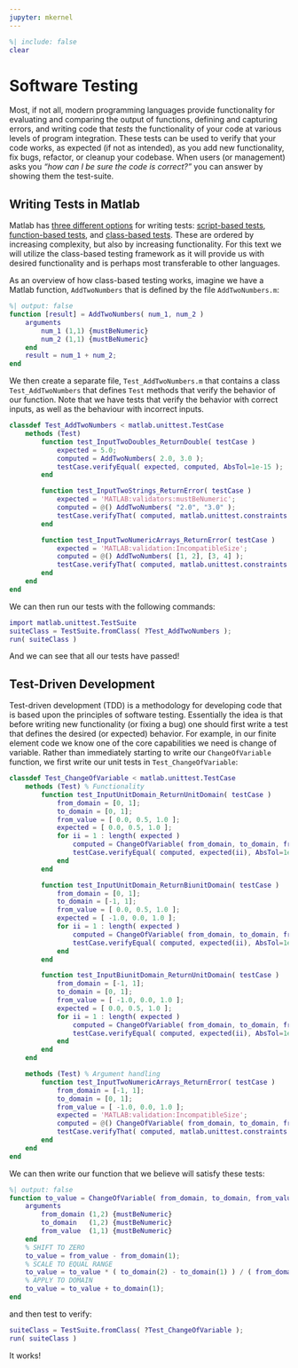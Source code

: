 ```yaml
---
jupyter: mkernel
---
```


```matlab
%| include: false
clear
```

# Software Testing

Most, if not all, modern programming languages provide functionality for evaluating and comparing the output of functions, defining and capturing errors, and writing code that *tests* the functionality of your code at various levels of program integration.
These tests can be used to verify that your code works, as expected (if not as intended), as you add new functionality, fix bugs, refactor, or cleanup your codebase.
When users (or management) asks you *"how can I be sure the code is correct?"* you can answer by showing them the test-suite.

## Writing Tests in Matlab
Matlab has [three different options](https://www.mathworks.com/help/matlab/matlab_prog/ways-to-write-unit-tests.html) for writing tests: [script-based tests](https://www.mathworks.com/help/matlab/matlab_prog/write-script-based-unit-tests.html), [function-based tests](https://www.mathworks.com/help/matlab/matlab_prog/function-based-unit-tests.html), and [class-based tests](https://www.mathworks.com/help/matlab/matlab_prog/class-based-unit-tests.html).
These are ordered by increasing complexity, but also by increasing functionality.
For this text we will utilize the class-based testing framework as it will provide us with desired functionality and is perhaps most transferable to other languages.

As an overview of how class-based testing works, imagine we have a Matlab function, `AddTwoNumbers` that is defined by the file `AddTwoNumbers.m`:

```matlab
%| output: false
function [result] = AddTwoNumbers( num_1, num_2 )
    arguments
        num_1 (1,1) {mustBeNumeric}
        num_2 (1,1) {mustBeNumeric}
    end
    result = num_1 + num_2;
end
```

We then create a separate file, `Test_AddTwoNumbers.m` that contains a class `Test_AddTwoNumbers` that defines `Test` methods that verify the behavior of our function.
Note that we have tests that verify the behavior with correct inputs, as well as the behaviour with incorrect inputs.

```matlab
classdef Test_AddTwoNumbers < matlab.unittest.TestCase
    methods (Test)
        function test_InputTwoDoubles_ReturnDouble( testCase )
            expected = 5.0;
            computed = AddTwoNumbers( 2.0, 3.0 );
            testCase.verifyEqual( expected, computed, AbsTol=1e-15 );
        end

        function test_InputTwoStrings_ReturnError( testCase )
            expected = 'MATLAB:validators:mustBeNumeric';
            computed = @() AddTwoNumbers( "2.0", "3.0" );
            testCase.verifyThat( computed, matlab.unittest.constraints.Throws( expected ) )
        end

        function test_InputTwoNumericArrays_ReturnError( testCase )
            expected = 'MATLAB:validation:IncompatibleSize';
            computed = @() AddTwoNumbers( [1, 2], [3, 4] );
            testCase.verifyThat( computed, matlab.unittest.constraints.Throws( expected ) )
        end
    end
end
```

We can then run our tests with the following commands:

```matlab
import matlab.unittest.TestSuite
suiteClass = TestSuite.fromClass( ?Test_AddTwoNumbers );
run( suiteClass )
```

And we can see that all our tests have passed!

## Test-Driven Development

Test-driven development (TDD) is a methodology for developing code that is based upon the principles of software testing.
Essentially the idea is that before writing new functionality (or fixing a bug) one should first write a test that defines the desired (or expected) behavior.
For example, in our finite element code we know one of the core capabilities we need is change of variable.
Rather than immediately starting to write our `ChangeOfVariable` function, we first write our unit tests in `Test_ChangeOfVariable`:

```matlab
classdef Test_ChangeOfVariable < matlab.unittest.TestCase
    methods (Test) % Functionality
        function test_InputUnitDomain_ReturnUnitDomain( testCase )
            from_domain = [0, 1];
            to_domain = [0, 1];
            from_value = [ 0.0, 0.5, 1.0 ];
            expected = [ 0.0, 0.5, 1.0 ];
            for ii = 1 : length( expected )
                computed = ChangeOfVariable( from_domain, to_domain, from_value(ii) );
                testCase.verifyEqual( computed, expected(ii), AbsTol=1e-12 );
            end
        end

        function test_InputUnitDomain_ReturnBiunitDomain( testCase )
            from_domain = [0, 1];
            to_domain = [-1, 1];
            from_value = [ 0.0, 0.5, 1.0 ];
            expected = [ -1.0, 0.0, 1.0 ];
            for ii = 1 : length( expected )
                computed = ChangeOfVariable( from_domain, to_domain, from_value(ii) );
                testCase.verifyEqual( computed, expected(ii), AbsTol=1e-12 );
            end
        end

        function test_InputBiunitDomain_ReturnUnitDomain( testCase )
            from_domain = [-1, 1];
            to_domain = [0, 1];
            from_value = [ -1.0, 0.0, 1.0 ];
            expected = [ 0.0, 0.5, 1.0 ];
            for ii = 1 : length( expected )
                computed = ChangeOfVariable( from_domain, to_domain, from_value(ii) );
                testCase.verifyEqual( computed, expected(ii), AbsTol=1e-12 );
            end
        end
    end

    methods (Test) % Argument handling
        function test_InputTwoNumericArrays_ReturnError( testCase )
            from_domain = [-1, 1];
            to_domain = [0, 1];
            from_value = [ -1.0, 0.0, 1.0 ];
            expected = 'MATLAB:validation:IncompatibleSize';
            computed = @() ChangeOfVariable( from_domain, to_domain, from_value );
            testCase.verifyThat( computed, matlab.unittest.constraints.Throws( expected ) )
        end
    end
end
```

We can then write our function that we believe will satisfy these tests:

```matlab
%| output: false
function to_value = ChangeOfVariable( from_domain, to_domain, from_value )
    arguments
        from_domain (1,2) {mustBeNumeric}
        to_domain   (1,2) {mustBeNumeric}
        from_value  (1,1) {mustBeNumeric}
    end
    % SHIFT TO ZERO
    to_value = from_value - from_domain(1);
    % SCALE TO EQUAL RANGE
    to_value = to_value * ( to_domain(2) - to_domain(1) ) / ( from_domain(2) - from_domain(1) );
    % APPLY TO DOMAIN
    to_value = to_value + to_domain(1);
end
```

and then test to verify:

```matlab
suiteClass = TestSuite.fromClass( ?Test_ChangeOfVariable );
run( suiteClass )
```

It works!